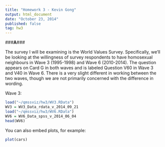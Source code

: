 ```yaml
---
title: "Homework 3 - Kevin Gong"
output: html_document
date: "October 23, 2014"
published: false
tag: hw3
---
```


###**A**###

The survey I will be examining is the World Values Survey. Specifically, we'll be looking at the willingness of survey respondents to have homosexual neighbours in Wave 3 (1995-1998) and Wave 6 (2010-2014). The question appears on Card G in both waves and is labeled Question V60 in Wave 3 and V40 in Wave 6. There is a very slight different in working between the two waves, though we are not primarily concerned with the difference in wording.

Wave 3:



```r
load("~/qmssviz/hw3/WV3.RData")
WV3 = WV3_Data_rdata_v_2014_09_21
load("~/qmssviz/hw3/WV6.RData")
WV6 = WV6_Data_spss_v_2014_06_04
head(WV6)
```

You can also embed plots, for example:

```r
plot(cars)
```

